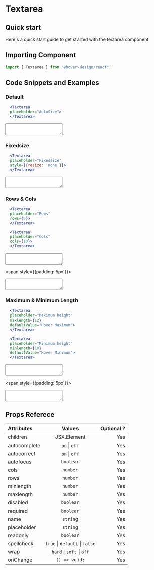 # Textarea

## Quick start

Here's a quick start guide to get started with the textarea component

## Importing Component

```jsx
import { Textarea } from "@hover-design/react";
```

## Code Snippets and Examples

### Default

```jsx
  <Textarea
  placeholder="AutoSize">
  </Textarea>
```

<Textarea
  placeholder="AutoSize">
  </Textarea>

### Fixedsize

```jsx
  <Textarea
  placeholder="Fixedsize"
  style={{resize: 'none'}}>
  </Textarea>
```

<Textarea
  placeholder="Fixedsize"
  style={{resize: 'none'}}>
  </Textarea>

### Rows & Cols

```jsx
  <Textarea
  placeholder="Rows"
  rows={5}>
  </Textarea>
```
```jsx
  <Textarea
  placeholder="Cols"
  cols={10}>
  </Textarea>
```

<Textarea
  placeholder="Rows"
  rows={5}>
  </Textarea>
<span style={{padding:'5px'}}></span>
<Textarea
  placeholder="Cols"
  cols={10}>
  </Textarea>

### Maximum & Minimum Length

```jsx
  <Textarea
  placeholder="Maximum height"
  maxlength={12}
  defaultValue="Hover Maximum">
  </Textarea>
```
```jsx
  <Textarea
  placeholder="Minimum height"
  minlength={10}
  defaultValue="Hover Minimum">
  </Textarea>
```

<Textarea
  placeholder="Maximum Length"
  maxlength={12}
  defaultValue="Hover Maximum">
  </Textarea>
<span style={{padding:'5px'}}></span>
<Textarea
  placeholder="Minimum Length"
  minlength={10}
  defaultValue="Hover Minimum">
  </Textarea>

## Props Referece

| Attributes    |                         Values                          | Optional ? |
| :-------------| :-----------------------------------------------------: | ---------: |
| children      |                       JSX.Element                       |        Yes |
| autocomplete  | `on` &#124; `off`                                       |        Yes |
| autocorrect   |         `on` &#124; `off`                               |        Yes |
| autofocus     | `boolean`                                               |        Yes |
| cols          | `number`                                                |        Yes |
| rows          | `number`                                                |        Yes |  
| minlength     | `number`                                                |        Yes |
| maxlength     | `number`                                                |        Yes |
| disabled      | `boolean`                                               |        Yes |
| required      | `boolean`                                               |        Yes |
| name          | `string`                                                |        Yes |
| placeholder   | `string`                                                |        Yes |
| readonly      | `boolean`                                               |        Yes |
| spellcheck    | `true` &#124; `default` &#124; `false`                  |        Yes |
| wrap          | `hard` &#124; `soft` &#124; `off`                       |        Yes |
| onChange      | `() => void;`                                           |        Yes |
